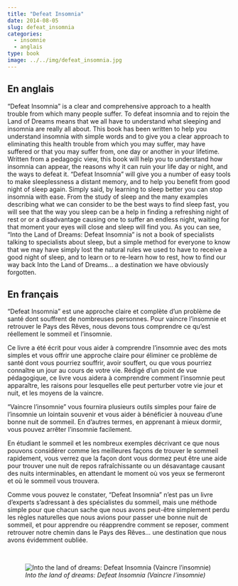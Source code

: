 ```yaml
---
title: "Defeat Insomnia"
date: 2014-08-05
slug: defeat_insomnia
categories:
  - insomnie
  - anglais
type: book
image: ../../img/defeat_insomnia.jpg
---
```


## En anglais

"Defeat Insomnia" is a clear and comprehensive approach to a health trouble from which many people suffer.
To defeat insomnia and to rejoin the Land of Dreams means that we all have to understand what sleeping and insomnia are really all about.
This book has been written to help you understand insomnia with simple words and to give you a clear approach to eliminating this health trouble from which you may suffer, may have suffered or that you may suffer from, one day or another in your lifetime.
Written from a pedagogic view, this book will help you to understand how insomnia can appear, the reasons why it can ruin your life day or night, and the ways to defeat it.
"Defeat Insomnia" will give you a number of easy tools to make sleeplessness a distant memory, and to help you benefit from good night of sleep again.
Simply said, by learning to sleep better you can stop insomnia with ease.
From the study of sleep and the many examples describing what we can consider to be the best ways to find sleep fast, you will see that the way you sleep can be a help in finding a refreshing night of rest or or a disadvantage causing one to suffer an endless night, waiting for that moment your eyes will close and sleep will find you.
As you can see, "Into the Land of Dreams: Defeat Insomnia" is not a book of specialists talking to specialists about sleep, but a simple method for everyone to know that we may have simply lost the natural rules we used to have to receive a good night of sleep, and to learn or to re-learn how to rest, how to find our way back Into the Land of Dreams... a destination we have obviously forgotten. 

## En français

"Defeat Insomnia" est une approche claire et complète d'un problème de santé dont souffrent de nombreuses personnes.
Pour vaincre l'insomnie et retrouver le Pays des Rêves, nous devons tous comprendre ce qu'est réellement le sommeil et l'insomnie.

Ce livre a été écrit pour vous aider à comprendre l'insomnie avec des mots simples et vous offrir une approche claire pour éliminer ce problème de santé dont vous pourriez souffrir, avoir souffert, ou que vous pourriez connaître un jour au cours de votre vie.
Rédigé d'un point de vue pédagogique, ce livre vous aidera à comprendre comment l'insomnie peut apparaître, les raisons pour lesquelles elle peut perturber votre vie jour et nuit, et les moyens de la vaincre.

"Vaincre l'insomnie" vous fournira plusieurs outils simples pour faire de l'insomnie un lointain souvenir et vous aider à bénéficier à nouveau d'une bonne nuit de sommeil.
En d'autres termes, en apprenant à mieux dormir, vous pouvez arrêter l'insomnie facilement.

En étudiant le sommeil et les nombreux exemples décrivant ce que nous pouvons considérer comme les meilleures façons de trouver le sommeil rapidement, vous verrez que la façon dont vous dormez peut être une aide pour trouver une nuit de repos rafraîchissante ou un désavantage causant des nuits interminables, en attendant le moment où vos yeux se fermeront et où le sommeil vous trouvera.

Comme vous pouvez le constater, "Defeat Insomnia" n'est pas un livre d'experts s'adressant à des spécialistes du sommeil, mais une méthode simple pour que chacun sache que nous avons peut-être simplement perdu les règles naturelles que nous avions pour passer une bonne nuit de sommeil, et pour apprendre ou réapprendre comment se reposer, comment retrouver notre chemin dans le Pays des Rêves... une destination que nous avons évidemment oubliée.

<br>

![_Into the land of dreams: Defeat Insomnia (Vaincre l'insomnie)_](../../img/defeat_insomnia.jpg)
